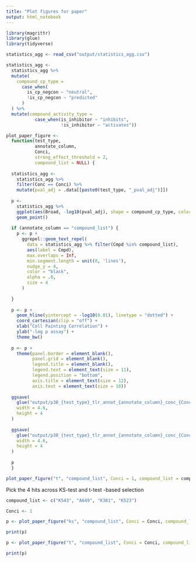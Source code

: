 ```yaml
---
title: "Plot figures for paper"
output: html_notebook
---
```


```r
library(magrittr)
library(glue)
library(tidyverse)
```

```r
statistics_agg <- read_csv("output/statistics_agg.csv")
```
```r
statistics_agg <-
  statistics_agg %>%
  mutate(
    compound_cp_type =
      case_when(
        is_cp_negcon ~ "neutral",
        !is_cp_negcon ~ "predicted"
      )
  ) %>%
  mutate(compound_activity_type =
           case_when(is_inhibitor ~ "inhibits",
                     !is_inhibitor ~ "activates"))
```


```r
plot_paper_figure <- 
  function(test_type, 
           annotate_column, 
           Conci,
           strong_effect_threshold = 2,
           compound_list = NULL) {
  
  statistics_agg <-
    statistics_agg %>%
    filter(Conc == Conci) %>%
    mutate(pval_adj = .data[[paste0(test_type, "_pval_adj")]])
    
  p <- 
    statistics_agg %>%
    ggplot(aes(Broad, -log10(pval_adj), shape = compound_cp_type, color = compound_activity_type)) +
    geom_point()
  
  if (annotate_column == "compound_list") {
    p <- p +
      ggrepel::geom_text_repel(
        data = statistics_agg %>% filter(Cmpd %in% compound_list),
        aes(label = Cmpd),
        max.overlaps = Inf,
        min.segment.length = unit(0, 'lines'),
        nudge_y = 4,
        color = "black",
        alpha = .8,
        size = 4
      )
    
  } 
  
  p <- p +
    geom_hline(yintercept = -log10(0.01), linetype = "dotted") +
    coord_cartesian(clip = "off") +
    xlab("Cell Painting Correlation") +
    ylab("-log p assay") +
    theme_bw()
  
  p <- p +
    theme(panel.border = element_blank(),
          panel.grid = element_blank(),
          legend.title = element_blank(),
          legend.text = element_text(size = 11),
          legend.position = "bottom",
          axis.title = element_text(size = 12),
          axis.text = element_text(size = 10))
  
  ggsave(
    glue("output/p38_{test_type}_tlr_annot_{annotate_column}_conc_{Conci}.png"),
    width = 4.6,
    height = 4
  )
  
  ggsave(
    glue("output/p38_{test_type}_tlr_annot_{annotate_column}_conc_{Conci}.svg"),
    width = 4.6,
    height = 4
  )  
  
  p
  }

plot_paper_figure("t", "compound_list", Conci = 1, compound_list = compound_list)
```


Pick the 4 hits across KS-test and t-test -based selection

```r
compound_list <- c("K543", "A649", "K381", "K523")
```


```r
Conci <- 1

p <- plot_paper_figure("ks", "compound_list", Conci = Conci, compound_list = compound_list)

print(p)

p <- plot_paper_figure("t", "compound_list", Conci = Conci, compound_list = compound_list)

print(p)
```
